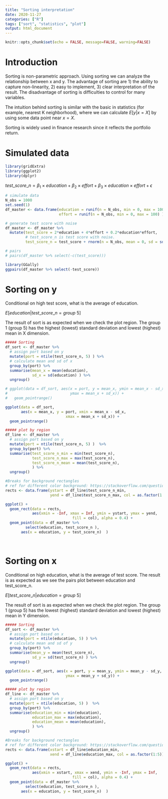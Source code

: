 ```yaml
---
title: "Sorting interpretation"
date: 2020-11-27
categories: ["R"]
tags: ["sort", "statistics", "plot"]
output: html_document
---
```


```r
knitr::opts_chunk$set(echo = FALSE, message=FALSE, warning=FALSE)
```

# Introduction

Sorting is non-parametric approach. Using sorting we can analyze the relationship between x and y. The advantage of sorting are 1) the ability to capture non-linearity, 2) easy to implement, 3) clear interpretation of the result. The disadvantage of sorting is difficulties to control for many variables.

The intuition behind sorting is similar with the basic in statistics (for example, nearest K neighborhood), where we can calculate $E[y|x = X]$ by using some data point near $x = X$.

Sorting is widely used in finance research since it reflects the portfolio return.

# Simulated data

```r
library(gridExtra)
library(ggplot2)
library(dplyr)

```


$test\_score\_n=\beta_1 ×education+ \beta_2 × effort+ \beta_3 ×education×effort + \epsilon$

```r


# simulate data
N_obs = 1000
set.seed(1)
df_master <- data.frame(education = runif(n = N_obs, min = 0, max = 100),
                        effort = runif(n = N_obs, min = 0, max = 100) )

# generate test score with noise
df_master <- df_master %>% 
  mutate(test_score = 2*education + 4*effort + 0.2*education*effort,
         # test_score_n is test score with noise. 
         test_score_n = test_score + rnorm(n = N_obs, mean = 0, sd = sd(test_score)/10 ) )  

# pairs
# pairs(df_master %>% select(-c(test_score)))

library(GGally)
ggpairs(df_master %>% select(-test_score))

```

# Sorting on y

Conditional on high test score, what is the average of education.

$E[education | test\_score\_n = group\ 5]$

The result of sort is as expected when we check the plot region. The group 1 (group 5) has the highest (lowest) standard deviation and lowest (highest) mean in X dimension.

```r
##### Sorting
df_sort <- df_master %>%
  # assign port based on y
  mutate(port = ntile(test_score_n, 5) ) %>%
  # calculate mean and sd of x
  group_by(port) %>%
  summarise(mean_x = mean(education),
            sd_x = sd(education) ) %>%
  ungroup()

# ggplot(data = df_sort, aes(x = port, y = mean_x, ymin = mean_x - sd_x,
#                            ymax = mean_x + sd_x)) +
#   geom_pointrange()

ggplot(data = df_sort, 
       aes(x = mean_x, y = port, xmin = mean_x - sd_x,
                           xmax = mean_x + sd_x)) +
  geom_pointrange()

##### plot by region
df_line <- df_master %>%
  # assign port based on y
  mutate(port = ntile(test_score_n, 5) )  %>%
  group_by(port) %>%
  summarise(test_score_n_min = min(test_score_n),
            test_score_n_max = max(test_score_n),
            test_score_n_mean = mean(test_score_n),
            ) %>%
  ungroup()

#Breaks for background rectangles
# ref for different color background: https://stackoverflow.com/questions/9968975/make-the-background-of-a-graph-different-colours-in-different-regions
rects <- data.frame(ystart = df_line$test_score_n_min, 
                    yend = df_line$test_score_n_max, col = as.factor(1:5))

ggplot() +
  geom_rect(data = rects, 
            aes(xmin = -Inf, xmax = Inf, ymin = ystart, ymax = yend,
                              fill = col), alpha = 0.4) +
  geom_point(data = df_master %>% 
         select(education, test_score_n ),
       aes(x = education, y = test_score_n)  ) 




```

# Sorting on x

Conditional on high education, what is the average of test score. The result is as expected as we see the pairs plot between education and test_score_n.

$E[test\_score\_n  | education  = group\ 5]$

The result of sort is as expected when we check the plot region. The group 1 (group 5) has the lowest (highest) standard deviation and lowest (highest) mean in Y dimension.

```r
##### Sorting
df_sort <- df_master %>%
  # assign port based on x
  mutate(port = ntile(education, 5) ) %>%
  # calculate mean and sd of y
  group_by(port) %>%
  summarise(mean_y = mean(test_score_n),
            sd_y = sd(test_score_n) ) %>%
  ungroup()

ggplot(data = df_sort, aes(x = port, y = mean_y, ymin = mean_y - sd_y,
                           ymax = mean_y + sd_y)) +
  geom_pointrange()

##### plot by region
df_line <- df_master %>%
  # assign port based on y
  mutate(port = ntile(education, 5) )  %>%
  group_by(port) %>%
  summarise(education_min = min(education),
            education_max = max(education),
            education_mean = mean(education),
            ) %>%
  ungroup()

#Breaks for background rectangles
# ref for different color background: https://stackoverflow.com/questions/9968975/make-the-background-of-a-graph-different-colours-in-different-regions
rects <- data.frame(xstart = df_line$education_min, 
                    xend = df_line$education_max, col = as.factor(1:5))

ggplot() +
  geom_rect(data = rects, 
            aes(xmin = xstart, xmax = xend, ymin = -Inf, ymax = Inf,
                              fill = col), alpha = 0.4) +
  geom_point(data = df_master %>% 
         select(education, test_score_n ),
       aes(x = education, y = test_score_n)  ) 





```




